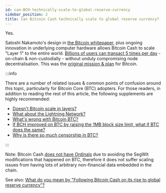```yaml
---
id: can-BCH-technically-scale-to-global-reserve-currency
sidebar_position: 2
title: Can Bitcoin Cash technically scale to global reserve currency?
---
```


Yes.

Satoshi Nakamoto's design in [the Bitcoin whitepaper](/bitcoin.pdf), plus ongoing innovation in underlying computer hardware allows Bitcoin Cash to scale "Layer 1" to the entire world. [Billions of users can transact 5 times per day](/faqs/Global-Reserve-Currency/what-do-you-mean-global-reserve-currency) - on-chain & non-custodially - without unduly compromising node decentralisation. This was the [original mission & plan](/faqs/BCH-vs-BTC/is-bch-the-real-bitcoin) for Bitcoin.

:::info

There are a number of related issues & common points of confusion around this topic, particularly for Bitcoin Core (BTC) adopters. For those readers, in addition to reading the rest of this article, the following supplements are highly recommended:

- [Doesn't Bitcoin scale in layers?](/faqs/BCH-vs-BTC/doesnt-bitcoin-scale-in-layers)
- [What about the Lightning Network?](/faqs/BCH-vs-BTC/what-about-lightning-network)
- [What's wrong with Bitcoin BTC?](/faqs/BCH-vs-BTC/whats-wrong-with-bitcoin-btc)
- [If BCH improved on BTC by raising the 1MB block size limit, what if BTC does the same?](/faqs/BCH-vs-BTC/what-if-btc-raises-block-size)
- [Why is there so much censorship in BTC?](/faqs/BCH-vs-BTC/why-is-there-so-much-censorship-in-btc)

:::

Note: Bitcoin Cash [does not have Ordinals](/faqs/BCH-vs-BTC/does-bch-have-ordinals) due to avoiding the SegWit modifications that happened on BTC, therefore it does not suffer scaling issues from having lots of arbitrary non-financial data embedded in the chain.

See also: [What do you mean by "Following Bitcoin Cash on its rise to global reserve currency"?](/faqs/Global-Reserve-Currency/what-do-you-mean-global-reserve-currency)
